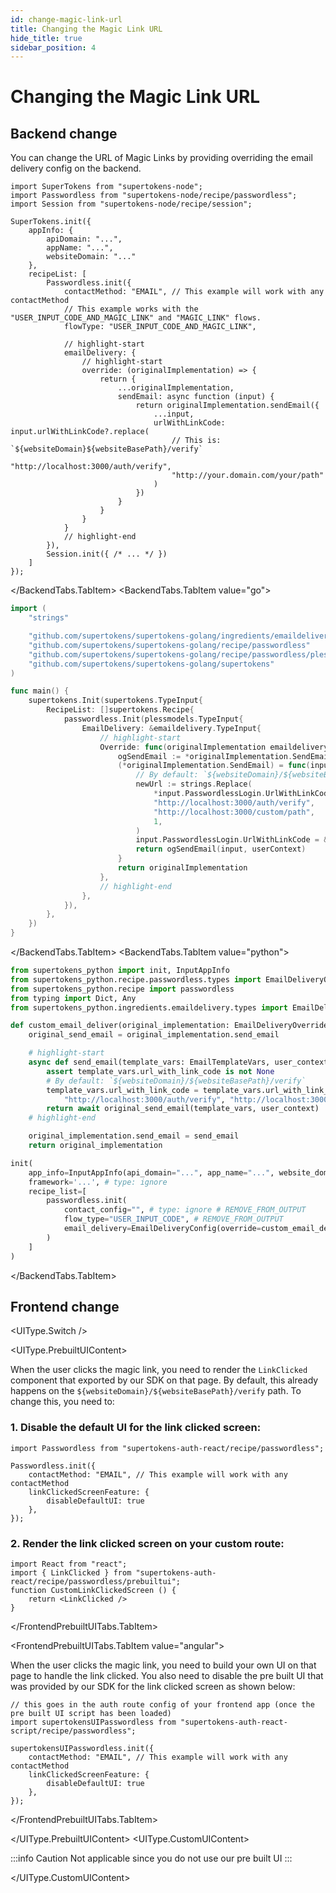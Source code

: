 ```yaml
---
id: change-magic-link-url
title: Changing the Magic Link URL
hide_title: true
sidebar_position: 4
---
```



# Changing the Magic Link URL

## Backend change

You can change the URL of Magic Links by providing overriding the email delivery config on the backend.

<BackendTabs>
<BackendTabs.TabItem value="nodejs">

```tsx
import SuperTokens from "supertokens-node";
import Passwordless from "supertokens-node/recipe/passwordless";
import Session from "supertokens-node/recipe/session";

SuperTokens.init({
    appInfo: {
        apiDomain: "...",
        appName: "...",
        websiteDomain: "..."
    },
    recipeList: [
        Passwordless.init({
            contactMethod: "EMAIL", // This example will work with any contactMethod
            // This example works with the "USER_INPUT_CODE_AND_MAGIC_LINK" and "MAGIC_LINK" flows.
            flowType: "USER_INPUT_CODE_AND_MAGIC_LINK", 

            // highlight-start
            emailDelivery: {
                // highlight-start
                override: (originalImplementation) => {
                    return {
                        ...originalImplementation,
                        sendEmail: async function (input) {
                            return originalImplementation.sendEmail({
                                ...input,
                                urlWithLinkCode: input.urlWithLinkCode?.replace(
                                    // This is: `${websiteDomain}${websiteBasePath}/verify`
                                    "http://localhost:3000/auth/verify",
                                    "http://your.domain.com/your/path"
                                )
                            })
                        }
                    }
                }
            }
            // highlight-end
        }),
        Session.init({ /* ... */ })
    ]
});
```
</BackendTabs.TabItem>
<BackendTabs.TabItem value="go">

```go
import (
	"strings"

	"github.com/supertokens/supertokens-golang/ingredients/emaildelivery"
	"github.com/supertokens/supertokens-golang/recipe/passwordless"
	"github.com/supertokens/supertokens-golang/recipe/passwordless/plessmodels"
	"github.com/supertokens/supertokens-golang/supertokens"
)

func main() {
	supertokens.Init(supertokens.TypeInput{
		RecipeList: []supertokens.Recipe{
			passwordless.Init(plessmodels.TypeInput{
				EmailDelivery: &emaildelivery.TypeInput{
					// highlight-start
					Override: func(originalImplementation emaildelivery.EmailDeliveryInterface) emaildelivery.EmailDeliveryInterface {
						ogSendEmail := *originalImplementation.SendEmail
						(*originalImplementation.SendEmail) = func(input emaildelivery.EmailType, userContext supertokens.UserContext) error {
							// By default: `${websiteDomain}/${websiteBasePath}/verify`
							newUrl := strings.Replace(
								*input.PasswordlessLogin.UrlWithLinkCode,
								"http://localhost:3000/auth/verify",
								"http://localhost:3000/custom/path",
								1,
							)
							input.PasswordlessLogin.UrlWithLinkCode = &newUrl
							return ogSendEmail(input, userContext)
						}
						return originalImplementation
					},
					// highlight-end
				},
			}),
		},
	})
}
```

</BackendTabs.TabItem>
<BackendTabs.TabItem value="python">

```python
from supertokens_python import init, InputAppInfo
from supertokens_python.recipe.passwordless.types import EmailDeliveryOverrideInput, EmailTemplateVars
from supertokens_python.recipe import passwordless
from typing import Dict, Any
from supertokens_python.ingredients.emaildelivery.types import EmailDeliveryConfig

def custom_email_deliver(original_implementation: EmailDeliveryOverrideInput) -> EmailDeliveryOverrideInput:
    original_send_email = original_implementation.send_email

    # highlight-start
    async def send_email(template_vars: EmailTemplateVars, user_context: Dict[str, Any]) -> None:
        assert template_vars.url_with_link_code is not None
        # By default: `${websiteDomain}/${websiteBasePath}/verify`
        template_vars.url_with_link_code = template_vars.url_with_link_code.replace(
            "http://localhost:3000/auth/verify", "http://localhost:3000/custom/path")
        return await original_send_email(template_vars, user_context)
    # highlight-end

    original_implementation.send_email = send_email
    return original_implementation

init(
    app_info=InputAppInfo(api_domain="...", app_name="...", website_domain="..."),
    framework='...', # type: ignore
    recipe_list=[
        passwordless.init(
            contact_config="", # type: ignore # REMOVE_FROM_OUTPUT
            flow_type="USER_INPUT_CODE", # REMOVE_FROM_OUTPUT
            email_delivery=EmailDeliveryConfig(override=custom_email_deliver)
        )
    ]
)
```

</BackendTabs.TabItem>
</BackendTabs>

## Frontend change

<UIType.Switch />

<UIType.PrebuiltUIContent>

<FrontendPrebuiltUITabs>
<FrontendPrebuiltUITabs.TabItem value="reactjs">

When the user clicks the magic link, you need to render the `LinkClicked` component that exported by our SDK on that page. By default, this already happens on the `${websiteDomain}/${websiteBasePath}/verify` path. To change this, you need to:

### 1. Disable the default UI for the link clicked screen:
```tsx
import Passwordless from "supertokens-auth-react/recipe/passwordless";

Passwordless.init({
    contactMethod: "EMAIL", // This example will work with any contactMethod
    linkClickedScreenFeature: {
        disableDefaultUI: true
    },
});
```

### 2. Render the link clicked screen on your custom route:
```tsx
import React from "react";
import { LinkClicked } from "supertokens-auth-react/recipe/passwordless/prebuiltui";
function CustomLinkClickedScreen () {
    return <LinkClicked />
}
```

</FrontendPrebuiltUITabs.TabItem>

<FrontendPrebuiltUITabs.TabItem value="angular">

When the user clicks the magic link, you need to build your own UI on that page to handle the link clicked. You also need to disable the pre built UI that was provided by our SDK for the link clicked screen as shown below:

```tsx
// this goes in the auth route config of your frontend app (once the pre built UI script has been loaded)
import supertokensUIPasswordless from "supertokens-auth-react-script/recipe/passwordless";

supertokensUIPasswordless.init({
    contactMethod: "EMAIL", // This example will work with any contactMethod
    linkClickedScreenFeature: {
        disableDefaultUI: true
    },
});
```

</FrontendPrebuiltUITabs.TabItem>

</FrontendPrebuiltUITabs>

</UIType.PrebuiltUIContent>
<UIType.CustomUIContent>

:::info Caution
Not applicable since you do not use our pre built UI
:::

</UIType.CustomUIContent>
